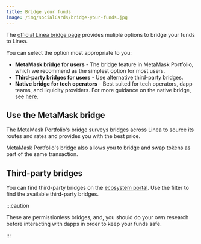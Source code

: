 ```yaml
---
title: Bridge your funds
image: /img/socialCards/bridge-your-funds.jpg
---
```


The [official Linea bridge page](https://bridge.linea.build/) provides muliple options to bridge
your funds to Linea.

You can select the option most appropriate to you:

- **MetaMask bridge for users** - The bridge feature in MetaMask Portfolio, which we recommend as
    the simplest option for most users.
- **Third-party bridges for users** - Use alternative third-party bridges. 
- **Native bridge for tech operators** - Best suited for tech operators, dapp teams, and liquidity 
providers. For more guidance on the native bridge, see [here](bridge/how-to-bridge-eth).

## Use the MetaMask bridge

The MetaMask Portfolio's bridge surveys bridges across Linea to source its routes and rates and provides
you with the best price.

MetaMask Portfolio's bridge also allows you to bridge and swap tokens as part of the same transaction.

## Third-party bridges

You can find third-party bridges on the [ecosystem portal](https://linea.build/apps). Use the
filter to find the available third-party bridges.

:::caution

These are permissionless bridges, and, you should do your own research before interacting
with dapps in order to keep your funds safe.

:::
